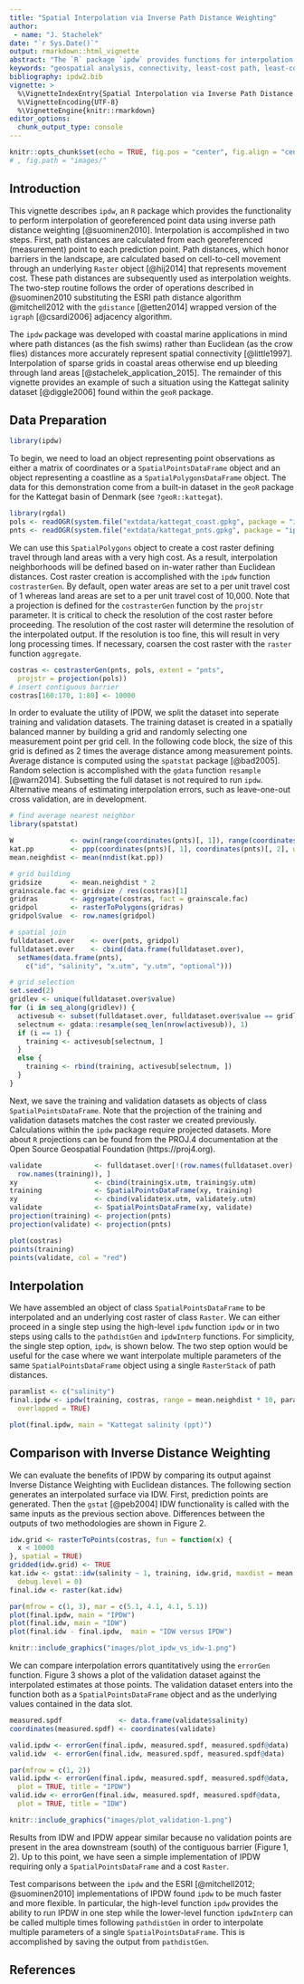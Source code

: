 ---
title: "Spatial Interpolation via Inverse Path Distance Weighting"
author: 
 - name: "J. Stachelek"
date: "`r Sys.Date()`"
output: rmarkdown::html_vignette
abstract: "The `R` package `ipdw` provides functions for interpolation of georeferenced point data via Inverse Path Distance Weighting. Useful for coastal marine applications where barriers in the landscape preclude interpolation with Euclidean distances. This method of interpolation requires significant computation and is only practical for relatively small and coarse grids. The `ipdw` implementation may provide additional flexibility and greater speed relative to alternatives."
keywords: "geospatial analysis, connectivity, least-cost path, least-cost distance, R"
bibliography: ipdw2.bib
vignette: >
  %\VignetteIndexEntry{Spatial Interpolation via Inverse Path Distance Weighting}
  %\VignetteEncoding{UTF-8}
  %\VignetteEngine{knitr::rmarkdown}
editor_options: 
  chunk_output_type: console
---

```{r setup, include=FALSE}
knitr::opts_chunk$set(echo = TRUE, fig.pos = "center", fig.align = "center")
# , fig.path = "images/"
```

## Introduction

This vignette describes `ipdw`, an `R` package which provides the functionality to perform interpolation of georeferenced point data using inverse path distance weighting [@suominen2010]. Interpolation is accomplished in two steps. First, path distances are calculated from each georeferenced (measurement) point to each prediction point. Path distances, which honor barriers in the landscape, are calculated based on cell-to-cell movement through an underlying  `Raster` object [@hij2014] that represents movement cost. These path distances are subsequently used as interpolation weights. The two-step routine follows the order of operations described in @suominen2010 substituting the ESRI path distance algorithm @mitchell2012 with the `gdistance` [@etten2014] wrapped version of the `igraph` [@csardi2006] adjacency algorithm.

The `ipdw` package was developed with coastal marine applications in mind where path distances (as the fish swims) rather than Euclidean (as the crow flies) distances more accurately represent spatial connectivity [@little1997]. Interpolation of sparse grids in coastal areas otherwise end up bleeding through land areas [@stachelek_application_2015]. The remainder of this vignette provides an example of such a situation using the Kattegat salinity dataset [@diggle2006] found within the `geoR` package.

## Data Preparation

```{r  load_package, message=FALSE, warning=FALSE}
library(ipdw)
```

To begin, we need to load an object representing point observations as either a matrix of coordinates or a `SpatialPointsDataFrame` object and an object representing a coastline as a `SpatialPolygonsDataFrame` object. The data for this demonstration come from a built-in dataset in the `geoR` package for the Kattegat basin of Denmark (see `?geoR::kattegat`). 

```{r load_data, message = FALSE, results='hide'}
library(rgdal)
pols <- readOGR(system.file("extdata/kattegat_coast.gpkg", package = "ipdw"))
pnts <- readOGR(system.file("extdata/kattegat_pnts.gpkg", package = "ipdw"))
```

We can use this `SpatialPolygons` object to create a cost raster defining travel through land areas with a very high cost. As a result, interpolation neighborhoods will be defined based on in-water rather than Euclidean distances. Cost raster creation is accomplished with the `ipdw` function `costrasterGen`. By default, open water areas are set to a per unit travel cost of 1 whereas land areas are set to a per unit travel cost of 10,000. Note that a projection is defined for the `costrasterGen` function by the `projstr` parameter. It is critical to check the resolution of the cost raster before proceeding. The resolution of the cost raster will determine the resolution of the interpolated output. If the resolution is too fine, this will result in very long processing times. If necessary, coarsen the cost raster with the `raster` function `aggregate`. 

```{r create_costraster}
costras <- costrasterGen(pnts, pols, extent = "pnts",
  projstr = projection(pols))
# insert contiguous barrier
costras[160:170, 1:80] <- 10000
```

In order to evaluate the utility of IPDW, we split the dataset into seperate training and validation datasets. The training dataset is created in a spatially balanced manner by building a grid and randomly selecting one measurement point per grid cell. In the following code block, the size of this grid is defined as 2 times the average distance among measurement points. Average distance is computed using the `spatstat` package [@bad2005]. Random selection is accomplished with the `gdata` function `resample` [@warn2014]. Subsetting the full dataset is not required to run `ipdw`. Alternative means of estimating interpolation errors, such as leave-one-out cross validation, are in development.

```{r avg_nearest_neigh, message = FALSE}
# find average nearest neighbor
library(spatstat)

W              <- owin(range(coordinates(pnts)[, 1]), range(coordinates(pnts)[, 2]))
kat.pp         <- ppp(coordinates(pnts)[, 1], coordinates(pnts)[, 2], window = W)
mean.neighdist <- mean(nndist(kat.pp))

# grid building
gridsize       <- mean.neighdist * 2
grainscale.fac <- gridsize / res(costras)[1]
gridras        <- aggregate(costras, fact = grainscale.fac)
gridpol        <- rasterToPolygons(gridras)
gridpol$value  <- row.names(gridpol)

# spatial join
fulldataset.over    <- over(pnts, gridpol)
fulldataset.over    <- cbind(data.frame(fulldataset.over),
  setNames(data.frame(pnts),
    c("id", "salinity", "x.utm", "y.utm", "optional")))

# grid selection
set.seed(2)
gridlev <- unique(fulldataset.over$value)
for (i in seq_along(gridlev)) {
  activesub <- subset(fulldataset.over, fulldataset.over$value == gridlev[i])
  selectnum <- gdata::resample(seq_len(nrow(activesub)), 1)
  if (i == 1) {
    training <- activesub[selectnum, ]
  }
  else {
    training <- rbind(training, activesub[selectnum, ])
  }
}
```

Next, we save the training and validation datasets as objects of class `SpatialPointsDataFrame`. Note that the projection of the training and validation datasets matches the cost raster we created previously. Calculations within the `ipdw` package require projected datasets. More about `R` projections can be found from the PROJ.4 documentation at the Open Source Geospatial Foundation (https://proj4.org).


```{r split_training_validation}
validate             <- fulldataset.over[!(row.names(fulldataset.over) %in%
  row.names(training)), ]
xy                   <- cbind(training$x.utm, training$y.utm)
training             <- SpatialPointsDataFrame(xy, training)
xy                   <- cbind(validate$x.utm, validate$y.utm)
validate             <- SpatialPointsDataFrame(xy, validate)
projection(training) <- projection(pnts)
projection(validate) <- projection(pnts)
```

```{r plot_cost_raster, fig.cap = "<strong>Figure 1: Cost raster representing the high cost of travel through land areas. Training and validation points are shown in black and red respectively.</strong>", fig.height = 6, fig.width = 5}

plot(costras)
points(training)
points(validate, col = "red")
```

## Interpolation

We have assembled an object of class `SpatialPointsDataFrame` to be interpolated and an underlying cost raster of class `Raster`. We can either proceed in a single step using the high-level `ipdw` function `ipdw` or in two steps using calls to the `pathdistGen` and `ipdwInterp` functions. For simplicity, the single step option, `ipdw`, is shown below. The two step option would be useful for the case where we want interpolate multiple parameters of the same `SpatialPointsDataFrame` object using a single `RasterStack` of path distances.


```{r interpolate, cache = FALSE, message = FALSE, results = 'hide'}
paramlist <- c("salinity")
final.ipdw <- ipdw(training, costras, range = mean.neighdist * 10, paramlist,
  overlapped = TRUE)
```

```{r plot_interpolation, fig.cap = "<strong>Figure 2: Interpolated salinity surface by IPDW.</strong>", fig.height = 6, fig.width = 5}
plot(final.ipdw, main = "Kattegat salinity (ppt)")
```

## Comparison with Inverse Distance Weighting

We can evaluate the benefits of IPDW by comparing its output against Inverse Distance Weighting with Euclidean distances. The following section generates an interpolated surface via IDW. First, prediction points are generated. Then the `gstat` [@peb2004] IDW functionality is called with the same inputs as the previous section above. Differences between the outputs of two methodologies are shown in Figure 2.

```{r create_idw, eval=FALSE}
idw.grid <- rasterToPoints(costras, fun = function(x) {
  x < 10000
}, spatial = TRUE)
gridded(idw.grid) <- TRUE
kat.idw <- gstat::idw(salinity ~ 1, training, idw.grid, maxdist = mean.neighdist * 10,
  debug.level = 0)
final.idw <- raster(kat.idw)
```

```{r plot_ipdw_vs_idw, fig.cap = "<strong>Figure 3: Comparison between IPDW and IDW outputs. Note the overestimation of salinity on the upstream (south) side of the contiguous barrier.</strong>", fig.width = 6, fig.height = 4, eval=FALSE}
par(mfrow = c(1, 3), mar = c(5.1, 4.1, 4.1, 5.1))
plot(final.ipdw, main = "IPDW")
plot(final.idw, main = "IDW")
plot(final.idw - final.ipdw,  main = "IDW versus IPDW")
```

```{r plot_ipdw_vs_idw_img, echo=FALSE}
knitr::include_graphics("images/plot_ipdw_vs_idw-1.png")
```

We can compare interpolation errors quantitatively using the `errorGen` function. Figure 3 shows a plot of the validation dataset against the interpolated estimates at those points. The validation dataset enters into the function both as a `SpatialPointsDataFrame` object and as the underlying values contained in the data slot.  

```{r generate_validation, eval=FALSE}
measured.spdf              <- data.frame(validate$salinity)
coordinates(measured.spdf) <- coordinates(validate)

valid.ipdw <- errorGen(final.ipdw, measured.spdf, measured.spdf@data)
valid.idw  <- errorGen(final.idw, measured.spdf, measured.spdf@data)
```

```{r plot_validation, fig.cap = "<strong>Figure 4: Comparison between IPDW and IDW interpolation error.  A one-to-one line and best-fit line are shown in black and red respectively.</strong>", fig.width = 8, fig.height = 5, eval=FALSE}
par(mfrow = c(1, 2))
valid.ipdw <- errorGen(final.ipdw, measured.spdf, measured.spdf@data,
  plot = TRUE, title = "IPDW")
valid.idw <- errorGen(final.idw, measured.spdf, measured.spdf@data,
  plot = TRUE, title = "IDW")
```

```{r plot_validation_img, echo=FALSE}
knitr::include_graphics("images/plot_validation-1.png")
```

Results from IDW and IPDW appear similar because no validation points are present in the area downstream (south) of the contiguous barrier (Figure 1, 2). Up to this point, we have seen a simple implementation of IPDW requiring only a `SpatialPointsDataFrame` and a cost `Raster`. 

Test comparisons between the `ipdw` and the ESRI [@mitchell2012; @suominen2010] implementations of IPDW found `ipdw` to be much faster and more flexible. In particular, the high-level function `ipdw` provides the ability to run IPDW in one step while the lower-level function `ipdwInterp` can be called multiple times following `pathdistGen` in order to interpolate multiple parameters of a single `SpatialPointsDataFrame`. This is accomplished by saving the output from `pathdistGen`.

## References